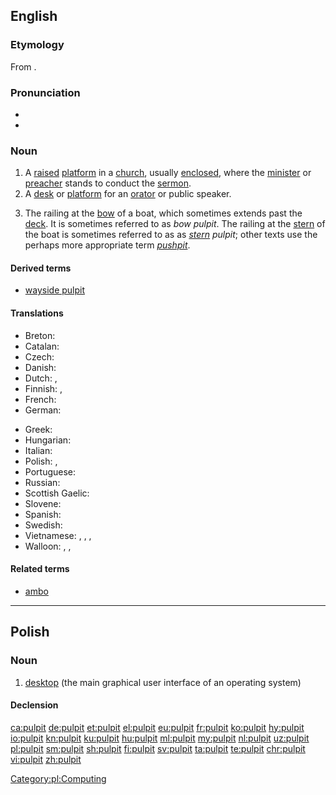 ==English==

===Etymology===
From {{etyl|la|en}} {{term|pulpitum||platform|lang=la}}.

===Pronunciation===
* {{IPA|/ˈpʊlpɪt/|/ˈpʌlpɪt/|lang=en}}
* {{audio|En-us-pulpit.ogg|Audio (US)|lang=en}}

===Noun===
{{en-noun}}

# A [[raised]] [[platform]] in a [[church]], usually [[enclosed]], where the [[minister]] or [[preacher]] stands to conduct the [[sermon]].
# A [[desk]] or [[platform]] for an [[orator]] or public speaker.
# {{context|nautical|lang=en}} The railing at the [[bow]] of a boat, which sometimes extends past the [[deck]].  It is sometimes referred to as ''bow'' ''pulpit''.  The railing at the [[stern]] of the boat is sometimes referred to as as ''[[stern]]'' ''pulpit''; other texts use the perhaps more appropriate term ''[[pushpit]]''.

====Derived terms====
* [[wayside pulpit]]

====Translations====
{{trans-top|raised platform in church}}
* Breton: {{t+|br|kador-brezeg|f}}
* Catalan: {{t|ca|púlpit|m}}
* Czech: {{t|cs|kazatelna|f}}
* Danish: {{t+|da|prædikestol|c}}
* Dutch: {{t+|nl|kansel|m}}, {{t+|nl|preekstoel|m}}
* Finnish: {{t+|fi|saarnastuoli}}, {{t+|fi|saarnatuoli}}
* French: {{t+|fr|chaire|f}}
* German: {{t+|de|Kanzel|f}}
{{trans-mid}}
* Greek: {{t+|el|άμβωνας|m}}
* Hungarian: {{t+|hu|szószék}}
* Italian: {{t+|it|pulpito|m}}
* Polish: {{t+|pl|ambona|f}}, {{t+|pl|kazalnica|f}}
* Portuguese: {{t+|pt|púlpito|m}}
* Russian: {{t+|ru|ка́федра|f}}
* Scottish Gaelic: {{t|gd|cùbaid|f}}
* Slovene: {{t+|sl|prižnica|f}}
* Spanish: {{t+|es|púlpito|m}}
* Swedish: {{t+|sv|predikstol|f}}
* Vietnamese: {{t+|vi|tòa giảng}}, {{t+|vi|toà giảng}}, {{t|vi|giảng đài}}, {{t|vi|bục giảng}}
* Walloon: {{t+|wa|pirlodje|f}}, {{t+|wa|pretchoe|m}}, {{t|wa|tcheyire di verité|f}}
{{trans-bottom}}

{{trans-top|''(obsolete, nautical)'' the railing at the bow of a boat}}
{{trans-mid}}
{{trans-bottom}}

====Related terms====
* [[ambo]]

----

==Polish==
{{wikipedia|lang=pl}}

===Noun===
{{pl-noun|m}}

# [[desktop]] (the main graphical user interface of an operating system)

====Declension====
{{pl-decl-noun
|pulpit|pulpity
|pulpitu|pulpitów
|pulpitowi|pulpitom
|pulpit|pulpity
|pulpitem|pulpitami
|pulpicie|pulpitach
|pulpicie|pulpity
}}

[[Category:pl:Computing]]

[[ca:pulpit]]
[[de:pulpit]]
[[et:pulpit]]
[[el:pulpit]]
[[eu:pulpit]]
[[fr:pulpit]]
[[ko:pulpit]]
[[hy:pulpit]]
[[io:pulpit]]
[[kn:pulpit]]
[[ku:pulpit]]
[[hu:pulpit]]
[[ml:pulpit]]
[[my:pulpit]]
[[nl:pulpit]]
[[uz:pulpit]]
[[pl:pulpit]]
[[sm:pulpit]]
[[sh:pulpit]]
[[fi:pulpit]]
[[sv:pulpit]]
[[ta:pulpit]]
[[te:pulpit]]
[[chr:pulpit]]
[[vi:pulpit]]
[[zh:pulpit]]